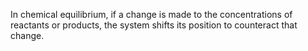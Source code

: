 
In chemical equilibrium, if a change is made to the concentrations of reactants or products, the system shifts its position to counteract that change.